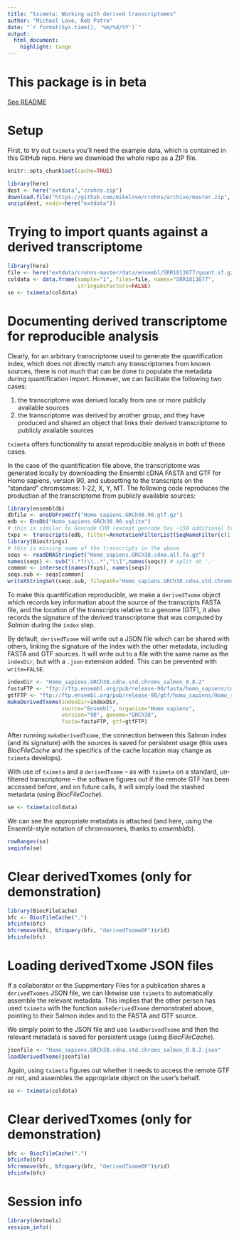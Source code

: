 ```yaml
---
title: "tximeta: Working with derived transcriptomes"
author: "Michael Love, Rob Patro"
date: "`r format(Sys.time(), '%m/%d/%Y')`"
output: 
  html_document:
    highlight: tango
---
```


# This package is in beta 

[See README](https://github.com/mikelove/tximeta/blob/master/README.md)

# Setup

First, to try out `tximeta` you'll need the example data, which is
contained in this GitHub repo. Here we download the whole repo as a
ZIP file.

```r
knitr::opts_chunk$set(cache=TRUE)
```

```r
library(here)
dest <- here("extdata","crohns.zip")
download.file("https://github.com/mikelove/crohns/archive/master.zip", dest, method="wget")
unzip(dest, exdir=here("extdata"))
```

# Trying to import quants against a derived transcriptome

```r
library(here)
file <- here("extdata/crohns-master/data/ensembl/SRR1813877/quant.sf.gz")
coldata <- data.frame(sample="1", files=file, names="SRR1813877",
                      stringsAsFactors=FALSE)
se <- tximeta(coldata)
```

# Documenting derived transcriptome for reproducible analysis

Clearly, for an arbitrary transcriptome used to generate the
quantification index, which does not directly match any
transcriptomes from known sources, there is not much that can be
done to populate the metadata during quantification import. However,
we can facilitate the following two cases: 

1) the transcriptome was derived locally from one or more publicly
available sources
2) the transcriptome was derived by another group, and they have
produced and shared an object that links their derived transcriptome
to publicly available sources

`tximeta` offers functionality to assist reproducible analysis in both
of these cases.

In the case of the quantification file above, the transcriptome was
generated locally by downloading the Ensembl cDNA FASTA and GTF for
Homo sapiens, version 90, and subsetting to the transcripts on the
"standard" chromsomes: 1-22, X, Y, MT. The following code reproduces
the production of the transcriptome from publicly available sources:

```r
library(ensembldb)
dbfile <- ensDbFromGtf("Homo_sapiens.GRCh38.90.gtf.gz")
edb <- EnsDb("Homo_sapiens.GRCh38.90.sqlite")
# this is similar to Gencode CHR (except gencode has ~150 additional transcripts in the PAR of Y)
txps <- transcripts(edb, filter=AnnotationFilterList(SeqNameFilter(c(1:22, "X", "Y","MT"))))
library(Biostrings)
# this is missing some of the transcripts in the above
seqs <- readDNAStringSet("Homo_sapiens.GRCh38.cdna.all.fa.gz")
names(seqs) <- sub("(.*?)\\..*","\\1",names(seqs)) # split at '.'
common <- intersect(names(txps), names(seqs)) 
seqs.sub <- seqs[common]
writeXStringSet(seqs.sub, filepath="Homo_sapiens.GRCh38.cdna.std.chroms.fa")
```

To make this quantification reproducible, we make a
`derivedTxome` object which records key information about the
source of the transcripts FASTA file, and the location of the
transcripts relative to a genome (GTF), it also records the signature
of the derived transcriptome that was computed by *Salmon* during the
`index` step. 

By default, `derivedTxome` will write out a JSON file
which can be shared with others, linking the signature of the index
with the other metadata, including FASTA and GTF sources. It will
write out to a file with the same name as the `indexDir`, but with
a `.json` extension added. This can be prevented with `write=FALSE`.

```r
indexDir <- "Homo_sapiens.GRCh38.cdna.std.chroms_salmon_0.8.2"
fastaFTP <- "ftp://ftp.ensembl.org/pub/release-90/fasta/homo_sapiens/cdna/Homo_sapiens.GRCh38.cdna.all.fa.gz"
gtfFTP <- "ftp://ftp.ensembl.org/pub/release-90/gtf/homo_sapiens/Homo_sapiens.GRCh38.90.gtf.gz"
makeDerivedTxome(indexDir=indexDir,
                 source="Ensembl", organism="Homo sapiens",
                 version="90", genome="GRCh38",
                 fasta=fastaFTP, gtf=gtfFTP)
```

After running `makeDerivedTxome`, the connection between this Salmon
index (and its signature) with the sources is saved for persistent
usage (this uses *BiocFileCache* and the specifics of the cache location
may change as `tximeta` develops).

With use of `tximeta` and a `derivedTxome` -- as with `tximeta` on a
standard, un-filtered transcriptome -- the software figures out if the
remote GTF has been accessed before, and on future calls, it will
simply load the stashed metadata (using *BiocFileCache*).

```r
se <- tximeta(coldata)
```

We can see the appropriate metadata is attached (and here, using the
Ensembl-style notation of chromosomes, thanks to *ensembldb*).

```r
rowRanges(se)
seqinfo(se)
```

# Clear derivedTxomes (only for demonstration)

```r
library(BiocFileCache)
bfc <- BiocFileCache(".")
bfcinfo(bfc)
bfcremove(bfc, bfcquery(bfc, "derivedTxomeDF")$rid)
bfcinfo(bfc)
```

# Loading derivedTxome JSON files

If a collaborator or the Suppmentary Files for a publication 
shares a `derivedTxomes` JSON file, we can likewise use `tximeta`
to automatically assemble the relevant metadata. This implies that the
other person has used `tximeta` with the function `makeDerivedTxome`
demonstrated above, pointing to their Salmon index and to the FASTA
and GTF source.

We simply point to the JSON file and use `loadDerivedTxome` and then
the relevant metadata is saved for persistent usage (using
*BiocFileCache*).

```r
jsonfile <- "Homo_sapiens.GRCh38.cdna.std.chroms_salmon_0.8.2.json"
loadDerivedTxome(jsonfile)
```

Again, using `tximeta` figures out whether it needs to access the
remote GTF or not, and assembles the appropriate object on the user's
behalf. 

```r
se <- tximeta(coldata)
```

# Clear derivedTxomes (only for demonstration)

```r
bfc <- BiocFileCache(".")
bfcinfo(bfc)
bfcremove(bfc, bfcquery(bfc, "derivedTxomeDF")$rid)
bfcinfo(bfc)
```

# Session info

```r
library(devtools)
session_info()
```
